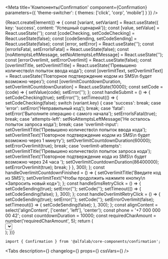 



<Meta
    title='Компоненты/Confirmation'
    component={Confirmation}
    parameters={{ 'theme-switcher': { themes: ['click', 'corp', 'mobile'] } }}
/>


<!-- Canvas -->

<Story name='Confirmation'>
    {React.createElement(() => {
        const [variant, setVariant] = React.useState({ key: 'success', content: 'Успешный сценарий'});
        const [value, setValue] = React.useState('');
        const [codeChecking, setCodeChecking] = React.useState(false);
        const [codeSending, setCodeSending] = React.useState(false);
        const [error, setError] = React.useState('');
        const [errorIsFatal, setErrorIsFatal] = React.useState(false);
        const [noAttemptsLeftMessage, setNoAttemptsLeftMessage] = React.useState('');
        const [errorOverlimit, setErrorOverlimit] = React.useState(false);
        const [overlimitTitle, setOverlimitTitle] = React.useState('Превышено количество\n попыток ввода кода');
        const [overlimitText, setOverlimitText] = React.useState('Повторное подтверждение кодом из SMS\n будет возможно через');
        const [overlimitCountdownDuration, setOverlimitCountdownDuration] = React.useState(10000);
        const setCode = (code) => {
            setValue(code);
            setError('');
        };
        const handleSubmit = () => {
            setCodeChecking(true);
            setError('');
            setTimeout(() => {
                setCodeChecking(false);
                switch (variant.key) {
                    case 'success':
                        break;
                    case 'error':
                        setError('Неправильный код');
                        break;
                    case 'fatal':
                        setError('Выполните операцию с самого начала');
                        setErrorIsFatal(true);
                        break;
                    case 'attempts-left':
                        setNoAttemptsLeftMessage('Не осталось попыток запроса кода');
                        break;
                    case 'overlimit-input':
                        setOverlimitTitle('Превышено количество\n попыток ввода кода');
                        setOverlimitText('Повторное подтверждение кодом из SMS\n будет возможно через 1 минуту');
                        setOverlimitCountdownDuration(60000);
                        setErrorOverlimit(true);
                        break;
                    case 'overlimit-attempts':
                        setOverlimitTitle('Превышено количество\n попыток запроса кода');
                        setOverlimitText('Повторное подтверждение кода из SMS\n будет возможно через 24 часа ');
                        setOverlimitCountdownDuration(86400000);
                        setErrorOverlimit(true);
                        break;
                }
            }, 300);
        };
        const handleOverlimitCountdownFinished = () => {
            setOverlimitTitle('Введите код из SMS');
            setOverlimitText('Чтобы продолжить нажмите кнопку\n «Запросить новый код»');
        };
        const handleSmsRetryClick = () => {
            setCodeSending(true);
            setError('');
            setCode('');
            setTimeout(() => {
                setCodeSending(false);
            }, 300);
        };
        const handleOverlimitRetryClick = () => {
            setCodeSending(true);
            setError('');
            setCode('');
            setErrorOverlimit(false);
            setTimeout(() => {
                setCodeSending(false);
            }, 300);
        };
        const alignContent = select('alignContent', ['center', 'left'], 'center');
        const phone = '+7 000 000 00 42';
        const countdownDuration = 10000;
        const requiredCharAmount = number('requiredCharAmount', 5);
        return (
            <div>
                <Select
                    options={[
                        { key: 'success', content: 'Успешный сценарий'},
                        { key: 'error', content: 'Сценарий с ошибкой'},
                        { key: 'fatal', content: 'Сценарий с критичной ошибкой'},
                        { key: 'attempts-left', content: 'Сценарий, когда кончились попытки запроса смс'},
                        { key: 'overlimit-input', content: 'Сценарий, когда кончились попытки ввода и форма заблокирована'},
                        { key: 'overlimit-attempts', content: 'Сценарий, когда кончились попытки запроса смс и форма заблокирована'},
                    ]}
                    onChange={({ selected }) => {
                        setError('');
                        setCode('');
                        setVariant(selected)
                    }}
                    selected={variant.key}
                />
                <div style={{display: 'flex'}}>
                    <div
                        style={{
                            display: 'flex',
                            width: '100%',
                            maxWidth: '375px',
                            margin: '16px 0 0',
                            padding: '16px',
                            border: '1px solid #eeeff1',
                            boxSizing: 'border-box'
                        }}
                    >
                        <Confirmation
                            phone={phone}
                            onInputFinished={handleSubmit}
                            onSmsRetryClick={handleSmsRetryClick}
                            codeSending={codeSending}
                            codeChecking={codeChecking}
                            countdownDuration={countdownDuration}
                            code={value}
                            onInputChange={({ code }) => setCode(code)}
                            alignContent={alignContent}
                            requiredCharAmount={requiredCharAmount}
                            error={Boolean(error)}
                            errorText={error}
                            errorIsFatal={errorIsFatal}
                            noAttemptsLeftMessage={noAttemptsLeftMessage}
                            errorOverlimit={errorOverlimit}
                            overlimitTitle={overlimitTitle}
                            overlimitText={overlimitText}
                            overlimitCountdownDuration={overlimitCountdownDuration}
                            onOverlimitSmsRetryClick={handleOverlimitRetryClick}
                            onOverlimitCountdownFinished={handleOverlimitCountdownFinished}
                        />
                    </div>
                </div>
            </div>
        );
    })}
</Story>


<!-- Docs -->

<ComponentHeader
    name='Confirmation'
    version={version}
    package='@alfalab/core-components/confirmation'
    stage={3}
    design='https://www.figma.com/file/hqSP3L6qu8UcL3sf18Su1M/Web-Components?node-id=8558%3A22'
/>

```tsx
import { Confirmation } from '@alfalab/core-components/confirmation';
```

<Tabs
    description={<Description />}
    changelog={<Changelog />}
    props={<Props of={Confirmation} />}
    cssVars={<CssVars css={vars} />}
/>
